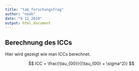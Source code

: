 ---
title: "tab_forschungsfrag"
author: "noah"
date: "9 12 2019"
output: html_document
---

## Berechnung des ICCs
Hier wird gezeigt wie man ICCs berechnet.

$$
ICC = \frac{\tau_{00}}{(\tau_{00} + \sigma^2)}
$$
